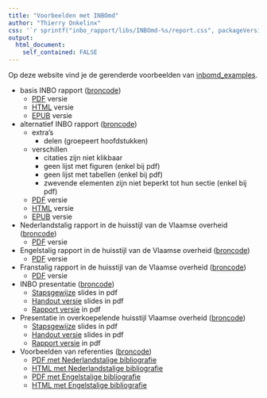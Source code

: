 ```yaml
---
title: "Voorbeelden met INBOmd"
author: "Thierry Onkelinx"
css: '`r sprintf("inbo_rapport/libs/INBOmd-%s/report.css", packageVersion("INBOmd"))`'
output: 
  html_document:
    self_contained: FALSE
---
```


Op deze website vind je de gerenderde voorbeelden van [inbomd_examples](https://github.com/inbo/inbomd_examples).

- basis INBO rapport ([broncode](https://github.com/inbo/inbomd_examples/tree/master/source/inbo_rapport))
    - [PDF](inbo_rapport/inbo_rapport.pdf) versie
    - [HTML](inbo_rapport/index.html) versie
    - [EPUB](inbo_rapport/inbo_rapport.epub) versie
- alternatief INBO rapport ([broncode](https://github.com/inbo/inbomd_examples/tree/master/source/inbo_rapport_delen))
    - extra's
        - delen (groepeert hoofdstukken)
    - verschillen
        - citaties zijn niet klikbaar
        - geen lijst met figuren (enkel bij pdf)
        - geen lijst met tabellen (enkel bij pdf)
        - zwevende elementen zijn niet beperkt tot hun sectie (enkel bij pdf)
    - [PDF](inbo_rapport_delen/inbo_rapport_delen.pdf) versie
    - [HTML](inbo_rapport_delen/index.html) versie
    - [EPUB](inbo_rapport_delen/inbo_rapport_delen.epub) versie
- Nederlandstalig rapport in de huisstijl van de Vlaamse overheid ([broncode](https://github.com/inbo/inbomd_examples/tree/master/source/vlaanderen_rapport))
    - [PDF](vlaanderen_rapport/vlaanderen_rapport.pdf) versie
- Engelstalig rapport in de huisstijl van de Vlaamse overheid ([broncode](https://github.com/inbo/inbomd_examples/tree/master/source/flanders_report))
    - [PDF](flanders_report/flanders_report.pdf) versie
- Franstalig rapport in de huisstijl van de Vlaamse overheid ([broncode](https://github.com/inbo/inbomd_examples/tree/master/source/flandre_rapport))
    - [PDF](flandre_rapport/flandre_rapport.pdf) versie
- INBO presentatie ([broncode](https://github.com/inbo/inbomd_examples/tree/master/source/inbo_slides))
    - [Stapsgewijze](inbo_slides/inbo_slides.pdf) slides in pdf
    - [Handout versie](inbo_slides/inbo_slides_handout.pdf) slides in pdf
    - [Rapport versie](inbo_slides/inbo_slides_rapport.pdf) in pdf
- Presentatie in overkoepelende huisstijl Vlaamse overheid ([broncode](https://github.com/inbo/inbomd_examples/tree/master/source/flanders_slides))
    - [Stapsgewijze](flanders_slides/flanders_slides.pdf) slides in pdf
    - [Handout versie](flanders_slides/flanders_slides_handout.pdf) slides in pdf
    - [Rapport versie](flanders_slides/flanders_slides_rapport.pdf) in pdf
- Voorbeelden van referenties ([broncode](https://github.com/inbo/inbomd_examples/tree/master/source/citation_style))
    - [PDF met Nederlandstalige bibliografie](citation_style/nl/citation_style.pdf)
    - [HTML met Nederlandstalige bibliografie](citation_style/nl/index.html)
    - [PDF met Engelstalige bibliografie](citation_style/en/citation_style.pdf)
    - [HTML met Engelstalige bibliografie](citation_style/en/index.html)
